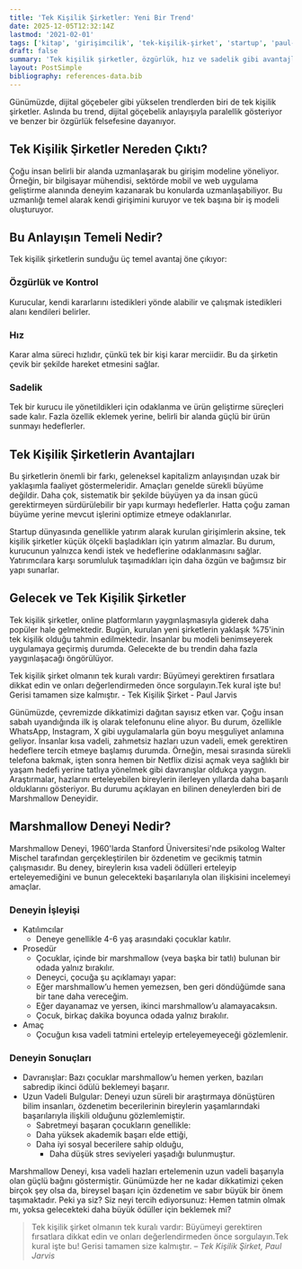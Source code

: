 ```yaml
---
title: 'Tek Kişilik Şirketler: Yeni Bir Trend'
date: 2025-12-05T12:32:14Z
lastmod: '2021-02-01'
tags: ['kitap', 'girişimcilik', 'tek-kişilik-şirket', 'startup', 'paul-jarvis']
draft: false
summary: 'Tek kişilik şirketler, özgürlük, hız ve sadelik gibi avantajlarıyla geleneksel iş modellerinden ayrılan yeni bir girişimcilik trendidir. Bu yazıda, bu trendin nasıl ortaya çıktığını, temel avantajlarını ve gelecekteki potansiyelini inceliyoruz.'
layout: PostSimple
bibliography: references-data.bib
---
```


Günümüzde, dijital göçebeler gibi yükselen trendlerden biri de tek kişilik şirketler. Aslında bu trend, dijital göçebelik anlayışıyla paralellik gösteriyor ve benzer bir özgürlük felsefesine dayanıyor.

## Tek Kişilik Şirketler Nereden Çıktı?

Çoğu insan belirli bir alanda uzmanlaşarak bu girişim modeline yöneliyor. Örneğin, bir bilgisayar mühendisi, sektörde mobil ve web uygulama geliştirme alanında deneyim kazanarak bu konularda uzmanlaşabiliyor. Bu uzmanlığı temel alarak kendi girişimini kuruyor ve tek başına bir iş modeli oluşturuyor.

## Bu Anlayışın Temeli Nedir?

Tek kişilik şirketlerin sunduğu üç temel avantaj öne çıkıyor:

### Özgürlük ve Kontrol

Kurucular, kendi kararlarını istedikleri yönde alabilir ve çalışmak istedikleri alanı kendileri belirler.

### Hız

Karar alma süreci hızlıdır, çünkü tek bir kişi karar merciidir. Bu da şirketin çevik bir şekilde hareket etmesini sağlar.

### Sadelik

Tek bir kurucu ile yönetildikleri için odaklanma ve ürün geliştirme süreçleri sade kalır. Fazla özellik eklemek yerine, belirli bir alanda güçlü bir ürün sunmayı hedeflerler.

## Tek Kişilik Şirketlerin Avantajları

Bu şirketlerin önemli bir farkı, geleneksel kapitalizm anlayışından uzak bir yaklaşımla faaliyet göstermeleridir. Amaçları genelde sürekli büyüme değildir. Daha çok, sistematik bir şekilde büyüyen ya da insan gücü gerektirmeyen sürdürülebilir bir yapı kurmayı hedeflerler. Hatta çoğu zaman büyüme yerine mevcut işlerini optimize etmeye odaklanırlar.

Startup dünyasında genellikle yatırım alarak kurulan girişimlerin aksine, tek kişilik şirketler küçük ölçekli başladıkları için yatırım almazlar. Bu durum, kurucunun yalnızca kendi istek ve hedeflerine odaklanmasını sağlar. Yatırımcılara karşı sorumluluk taşımadıkları için daha özgün ve bağımsız bir yapı sunarlar.

## Gelecek ve Tek Kişilik Şirketler

Tek kişilik şirketler, online platformların yaygınlaşmasıyla giderek daha popüler hale gelmektedir. Bugün, kurulan yeni şirketlerin yaklaşık %75'inin tek kişilik olduğu tahmin edilmektedir. İnsanlar bu modeli benimseyerek uygulamaya geçirmiş durumda. Gelecekte de bu trendin daha fazla yaygınlaşacağı öngörülüyor.

Tek kişilik şirket olmanın tek kuralı vardır: Büyümeyi gerektiren fırsatlara dikkat edin ve onları değerlendirmeden önce sorgulayın.Tek kural işte bu! Gerisi tamamen size kalmıştır. - Tek Kişilik Şirket - Paul Jarvis

Günümüzde, çevremizde dikkatimizi dağıtan sayısız etken var. Çoğu insan sabah uyandığında ilk iş olarak telefonunu eline alıyor. Bu durum, özellikle WhatsApp, Instagram, X gibi uygulamalarla gün boyu meşguliyet anlamına geliyor. İnsanlar kısa vadeli, zahmetsiz hazları uzun vadeli, emek gerektiren hedeflere tercih etmeye başlamış durumda. Örneğin, mesai sırasında sürekli telefona bakmak, işten sonra hemen bir Netflix dizisi açmak veya sağlıklı bir yaşam hedefi yerine tatlıya yönelmek gibi davranışlar oldukça yaygın.
Araştırmalar, hazlarını erteleyebilen bireylerin ilerleyen yıllarda daha başarılı olduklarını gösteriyor. Bu durumu açıklayan en bilinen deneylerden biri de Marshmallow Deneyidir.

## Marshmallow Deneyi Nedir?

Marshmallow Deneyi, 1960'larda Stanford Üniversitesi'nde psikolog Walter Mischel tarafından gerçekleştirilen bir özdenetim ve gecikmiş tatmin çalışmasıdır. Bu deney, bireylerin kısa vadeli ödülleri erteleyip erteleyemediğini ve bunun gelecekteki başarılarıyla olan ilişkisini incelemeyi amaçlar.

### Deneyin İşleyişi

- Katılımcılar
  - Deneye genellikle 4-6 yaş arasındaki çocuklar katılır.
- Prosedür
  - Çocuklar, içinde bir marshmallow (veya başka bir tatlı) bulunan bir odada yalnız bırakılır.
  - Deneyci, çocuğa şu açıklamayı yapar:
  - Eğer marshmallow’u hemen yemezsen, ben geri döndüğümde sana bir tane daha vereceğim.
  - Eğer dayanamaz ve yersen, ikinci marshmallow’u alamayacaksın.
  - Çocuk, birkaç dakika boyunca odada yalnız bırakılır.
- Amaç
  - Çocuğun kısa vadeli tatmini erteleyip erteleyemeyeceği gözlemlenir.

### Deneyin Sonuçları

- Davranışlar: Bazı çocuklar marshmallow’u hemen yerken, bazıları sabredip ikinci ödülü beklemeyi başarır.
- Uzun Vadeli Bulgular: Deneyi uzun süreli bir araştırmaya dönüştüren bilim insanları, özdenetim becerilerinin bireylerin yaşamlarındaki başarılarıyla ilişkili olduğunu gözlemlemiştir.
  - Sabretmeyi başaran çocukların genellikle:
  - Daha yüksek akademik başarı elde ettiği,
  - Daha iyi sosyal becerilere sahip olduğu,
    - Daha düşük stres seviyeleri yaşadığı bulunmuştur.

Marshmallow Deneyi, kısa vadeli hazları ertelemenin uzun vadeli başarıyla olan güçlü bağını göstermiştir. Günümüzde her ne kadar dikkatimizi çeken birçok şey olsa da, bireysel başarı için özdenetim ve sabır büyük bir önem taşımaktadır.
Peki ya siz? Siz neyi tercih ediyorsunuz: Hemen tatmin olmak mı, yoksa gelecekteki daha büyük ödüller için beklemek mi?

> Tek kişilik şirket olmanın tek kuralı vardır: Büyümeyi gerektiren fırsatlara dikkat edin ve onları değerlendirmeden önce sorgulayın.Tek kural işte bu! Gerisi tamamen size kalmıştır.
> – _Tek Kişilik Şirket, Paul Jarvis_
